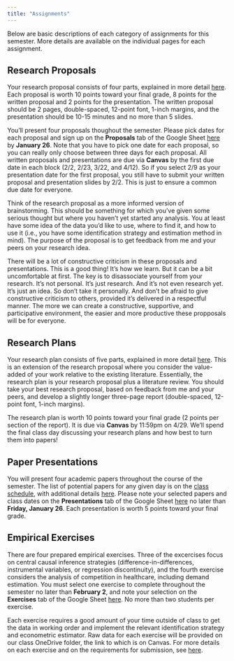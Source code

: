 ```yaml
---
title: "Assignments"
---
```


Below are basic descriptions of each category of assignments for this semester. More details are available on the individual pages for each assignment. 

## Research Proposals
Your research proposal consists of four parts, explained in more detail [here](/assignments/research-proposals). Each proposal is worth 10 points toward your final grade, 8 points for the written proposal and 2 points for the presentation. The written proposal should be 2 pages, double-spaced, 12-point font, 1-inch margins, and the presentation should be 10-15 minutes and no more than 5 slides. 

You'll present four proposals thoughout the semester. Please pick dates for each proposal and sign up on the **Proposals** tab of the Google Sheet [here](https://docs.google.com/spreadsheets/d/19LovendEZg3Qk_5Wgy-we_9owO8sPnseU5blbik86MI/edit?usp=sharing) by **January 26**. Note that you have to pick one date for each proposal, so you can really only choose between three days for each proposal. All written proposals and presentations are due via **Canvas** by the first due date in each block (2/2, 2/23, 3/22, and 4/12). So if you select 2/9 as your presentation date for the first proposal, you still have to submit your written proposal and presentation slides by 2/2. This is just to ensure a common due date for everyone.

Think of the research proposal as a more informed version of brainstorming. This should be something for which you've given some serious thought but where you haven't yet started any analysis. You at least have some idea of the data you'd like to use, where to find it, and how to use it (i.e., you have some identification strategy and estimation method in mind). The purpose of the proposal is to get feedback from me and your peers on your research idea. 

There will be a lot of constructive criticism in these proposals and presentations. This is a good thing! It's how we learn. But it can be a bit uncomfortable at first. The key is to disassociate yourself from your research. It's not personal. It's just research. And it's not even research yet. It's just an idea. So don't take it personally. And don't be afraid to give constructive criticism to others, provided it's delivered in a respectful manner. The more we can create a constructive, supportive, and participative environment, the easier and more productive these propposals will be for everyone.

## Research Plans
Your research plan consists of five parts, explained in more detail [here](/assignments/research-plans). This is an extension of the research proposal where you consider the value-added of your work relative to the existing literature. Essentially, the research plan is your research proposal plus a literature review. You should take your best research proposal, based on feedback from me and your peers, and develop a slightly longer three-page report (double-spaced, 12-point font, 1-inch margins). 

The research plan is worth 10 points toward your final grade (2 points per section of the report). It is due via **Canvas** by 11:59pm on 4/29. We'll spend the final class day discussing your research plans and how best to turn them into papers!

## Paper Presentations
You will present four academic papers throughout the course of the semester. The list of potential papers for any given day is on the [class schedule](../schedule/), with additional details [here](/assignments/presentations). Please note your selected papers and class dates on the **Presentations** tab of the Google Sheet [here](https://docs.google.com/spreadsheets/d/19LovendEZg3Qk_5Wgy-we_9owO8sPnseU5blbik86MI/edit?usp=sharing) no later than **Friday, January 26**. Each presentation is worth 5 points toward your final grade.

## Empirical Exercises
There are four prepared empirical exercises. Three of the excercises focus on central causal inference strategies (difference-in-differences, instrumental variables, or regression discontinuity), and the fourth exercise considers the analysis of competition in healthcare, including demand estimation. You must select one exercise to complete throughout the semester no later than **February 2**, and note your selection on the **Exercises** tab of the Google Sheet [here](https://docs.google.com/spreadsheets/d/19LovendEZg3Qk_5Wgy-we_9owO8sPnseU5blbik86MI/edit?usp=sharing). No more than two students per exercise. 

Each exercise requires a good amount of your time outside of class to get the data in working order and implement the relevant identification strategy and econometric estimator. Raw data for each exercise will be provided on our class OneDrive folder, the link to which is on Canvas. For more details on each exercise and on the requirements for submission, see [here](/assignments/empirical-exercises).
